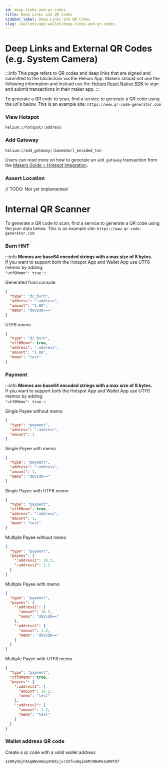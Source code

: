 ```yaml
---
id: deep-links-and-qr-codes
title: Deep Links and QR Codes
sidebar_label: Deep Links and QR Codes
slug: /wallets/app-wallet/deep-links-and-qr-codes
---
```


# Deep Links and External QR Codes (e.g. System Camera)

:::info
This page refers to QR codes and deep links that are signed and submitted to the blockchain via the Helium App.
Makers should not use the following information and instead use the [Helium React Native SDK](https://helium.github.io/react-native-helium/modules/WalletLink.html)
to sign and submit transactions in their maker app.
:::

To generate a QR code to scan, find a service to generate a QR code using the url's below.
This is an example site: `https://www.qr-code-generator.com`

### View Hotspot

`helium://hotspot/:address`

### Add Gateway

`helium://add_gateway/:base64url_encoded_txn`

Users can read more on how to generate an `add_gateway` transaction from the [Makers Guide > Hotspot Integration](https://docs.helium.com/mine-hnt/full-hotspots/become-a-maker/hotspot-integration-testing/#generate-an-add-hotspot-transaction).

### Assert Location

// TODO: Not yet implemented

# Internal QR Scanner

To generate a QR code to scan, find a service to generate a QR code using the json data below.
This is an example site: `https://www.qr-code-generator.com`

### Burn HNT

:::info
**Memos are base64 encoded strings with a max size of 8 bytes.**<br />
If you want to support both the Hotspot App and Wallet App use UTF8 memos by adding:<br />
`"utf8Memo": true`
:::

Generated from console

```json
{
  "type": "dc_burn",
  "address": ":address",
  "amount": "1.00",
  "memo": "dGVzdA==="
}
```

UTF8 memo

```json
{
  "type": "dc_burn",
  "utf8Memo": true,
  "address": ":address",
  "amount": "1.00",
  "memo": "test"
}
```

### Payment

:::info
**Memos are base64 encoded strings with a max size of 8 bytes.**<br />
If you want to support both the Hotspot App and Wallet App use UTF8 memos by adding:<br />
`"utf8Memo": true`
:::

Single Payee without memo

```json
{
  "type": "payment",
  "address": ":address",
  "amount": 1
}
```

Single Payee with memo

```json
{
  "type": "payment",
  "address": ":address",
  "amount": 1,
  "memo": "dGVzdA=="
}
```

Single Payee with UTF8 memo

```json
{
  "type": "payment",
  "utf8Memo": true,
  "address": ":address",
  "amount": 1,
  "memo": "test"
}
```

Multiple Payee without memo

```json
{
  "type": "payment",
  "payees": {
    ":address1": 10.2,
    ":address2": 1.2
  }
}
```

Multiple Payee with memo

```json
{
  "type": "payment",
  "payees": {
    ":address1": {
      "amount": 10.2,
      "memo": "dGVzdA=="
    },
    ":address2": {
      "amount": 1.2,
      "memo": "dGVzdA=="
    }
  }
}
```

Multiple Payee with UTF8 memo

```json
{
  "type": "payment",
  "utf8Memo": true,
  "payees": {
    ":address1": {
      "amount": 10.2,
      "memo": "test"
    },
    ":address2": {
      "amount": 1.2,
      "memo": "test"
    }
  }
}
```

### Wallet address QR code

Create a qr code with a valid wallet address

```
12ORy9GjFASqWWxHmUq4tNXcjvr5Xfno8qimGMrNReMsSaM9T8f
```
